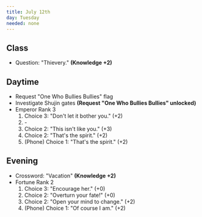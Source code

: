 ```yaml
---
title: July 12th
day: Tuesday
needed: none
---
```


## Class
- Question: "Thievery." **(Knowledge +2)**

## Daytime
- Request "One Who Bullies Bullies" flag
- Investigate Shujin gates **(Request "One Who Bullies Bullies" unlocked)**
- Emperor Rank 3
    1. Choice 3: "Don't let it bother you." (+2)
    1. \-
    1. Choice 2: "This isn't like you." (+3)
    1. Choice 2: "That's the spirit." (+2)
    1. (Phone) Choice 1: "That's the spirit." (+2)



## Evening
- Crossword: "Vacation" **(Knowledge +2)**
- Fortune Rank 2
    1. Choice 3: "Encourage her." (+0)
    1. Choice 2: "Overturn your fate!" (+0)
    1. Choice 2: "Open your mind to change." (+2)
    1. (Phone) Choice 1: "Of course I am." (+2)